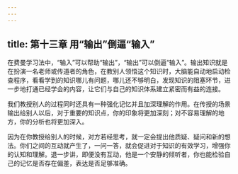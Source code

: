 ```yaml
---
---
---
```

title: 第十三章 用“输出”倒逼“输入”
---




在费曼学习法中，“输入”可以帮助“输出”，“输出”可以倒逼“输入”。输出知识就是在扮演一名老师或传道者的角色，在教别人领悟这个知识时，大脑能自动地启动检查程序，看看学到的知识哪儿有问题，哪儿还不够明白，发现知识的阻塞环节，进一步地打通已经学会的内容，让它们与自己的知识体系建立紧密而有益的连接。

我们教授别人的过程同时还具有一种强化记忆并且加深理解的作用。在传授的场景输出给别人以后，对于重要的知识点，你的印象将更加深刻；对不容易理解的地方，你的分析也将更加深入。

因为在你教授给别人的时候，对方若经思考，就一定会提出他质疑、疑问和新的想法。你们之间的互动就产生了，一问一答，就会促进对于知识的有效学习，增强你的认知和理解。退一步讲，即便没有互动，他是一个安静的倾听者，你也能检验自己的记忆是否存在偏差，表达是否足够准确。
